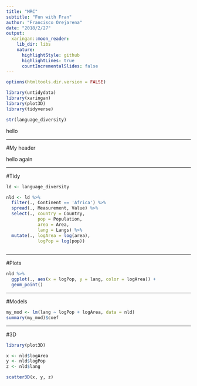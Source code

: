 ```yaml
---
title: "MRC"
subtitle: "Fun with Fran"
author: "Francisco Orejarena"
date: "2018/2/27"
output:
  xaringan::moon_reader:
    lib_dir: libs
    nature:
      highlightStyle: github
      highlightLines: true
      countIncrementalSlides: false
---
```


```r
options(htmltools.dir.version = FALSE)
```

```r
library(untidydata)
library(xaringan)
library(plot3D)
library(tidyverse)
```

```r
str(language_diversity)
```

hello

---

#My header

hello again

---

#Tidy
```r
ld <- language_diversity

nld <- ld %>%
  filter(., Continent == 'Africa') %>%
  spread(., Measurement, Value) %>%
  select(., country = Country, 
            pop = Population, 
            area = Area, 
            lang = Langs) %>%
  mutate(., logArea = log(area), 
            logPop = log(pop))
  
```

---

#Plots
```r
nld %>%
  ggplot(., aes(x = logPop, y = lang, color = logArea)) +
  geom_point()
```

---

#Models
```r
my_mod <- lm(lang ~ logPop + logArea, data = nld)
summary(my_mod)$coef
```

---

#3D
```r
library(plot3D)

x <- nld$logArea
y <- nld$logPop
z <- nld$lang

scatter3D(x, y, z)
```

  